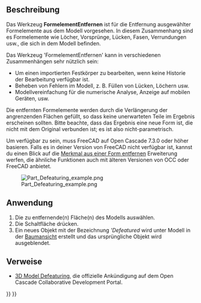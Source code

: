 <languages/>

{{Docnav/de
|[[Part_CheckGeometry/de|GeometriePrüfen]]
|[[Part_Import/de|Import]]
|[[Part_Workbench/de|Part]]
|IconL=Part_CheckGeometry.svg
|IconR=Part_Import.svg
|IconC=Workbench_Part.svg
}}

{{GuiCommand/de
|Name=Part Defeaturing
|Name/de=Part FormelementEntfernen
|MenuLocation=Part → Formelement entfernen
|Workbenches=[[Part_Workbench/de|Part]]
|Version=0.18
|SeeAlso=[[Defeaturing_Workbench/de|Defeaturing]], [[Macro_Parametric_Defeaturing|Macro Parametric Defeaturing]]
}}

<span id="Description"></span>
==Beschreibung==

<div class="mw-translate-fuzzy">
Das Werkzeug '''FormelementEntfernen''' ist für die Entfernung ausgewählter Formelemente aus dem Modell vorgesehen. In diesem Zusammenhang sind es Formelemente wie Löcher, Vorsprünge, Lücken, Fasen, Verrundungen usw., die sich in dem Modell befinden.
</div>

Das Werkzeug 'FormelementEntfernen' kann in verschiedenen Zusammenhängen sehr nützlich sein:

* Um einen importierten Festkörper zu bearbeiten, wenn keine Historie der Bearbeitung verfügbar ist.
* Beheben von Fehlern im Modell, z. B. Füllen von Lücken, Löchern usw.
* Modellvereinfachung für die numerische Analyse, Anzeige auf mobilen Geräten, usw.

<div class="mw-translate-fuzzy">
Die entfernten Formelemente werden durch die Verlängerung der angrenzenden Flächen gefüllt, so dass keine unerwarteten Teile im Ergebnis erscheinen sollten. Bitte beachte, dass das Ergebnis eine neue Form ist, die nicht mit dem Original verbunden ist; es ist also nicht-parametrisch.
</div>

Um verfügbar zu sein, muss FreeCAD auf Open Cascade 7.3.0 oder höher basieren. Falls es in deiner Version von FreeCAD nicht verfügbar ist, kannst du einen Blick auf die [[Defeaturing_Workbench/de|Merkmal aus einer Form entfernen]] Erweiterung werfen, die ähnliche Funktionen auch mit älteren Versionen von OCC oder FreeCAD anbietet.

[[File:Part Defeaturing example.png]]

<span id="Usage"></span>
==Anwendung==

<div class="mw-translate-fuzzy">
# Die zu entfernende(n) Fläche(n) des Modells auswählen.
# Die Schaltfläche {{Button|[[File:Part Defeaturing.svg|16px]] '''Formelement entfernen'''}} drücken.
# Ein neues Objekt mit der Bezeichnung '''Defeatured'' wird unter Modell in der [[Tree_view/de|Baumansicht]] erstellt und das ursprüngliche Objekt wird ausgeblendet.
</div>

<span id="Links"></span>
==Verweise==

* [https://dev.opencascade.org/index.php?q=node/1211 3D Model Defeaturing], die offizielle Ankündigung auf dem Open Cascade Collaborative Development Portal.


{{Docnav/de
|[[Part_CheckGeometry/de|GeometriePrüfen]]
|[[Part_Import/de|Import]]
|[[Part_Workbench/de|Part]]
|IconL=Part_CheckGeometry.svg
|IconR=Part_Import.svg
|IconC=Workbench_Part.svg
}}

{{Part_Tools_navi{{#translation:}}}}
{{Userdocnavi{{#translation:}}}}